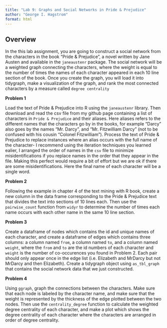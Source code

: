 ```yaml
---
title: "Lab 9: Graphs and Social Networks in Pride & Prejudice"
author: "George I. Hagstrom"
format: html
---
```


## Overview

In the this lab assignment, you are going to construct a social network 
from the characters in the book "Pride & Prejudice", a novel written by Jane Austen
and available in the `janeaustenr` package. The social network will be a weighted
graph connecting the characters, where the weight is equal to the number of times the
names of each character appeared in each 10 line section of the book. Once you create the graph, you
will load it into tidygraph, make a visualization of the graph, and rank the most 
connected characters by a measure called `degree centrality`

**Problem 1**

Load the text of Pride & Prejudice into R using the `janeaustenr` library. Then download and read the
csv file from my github page containing a list of characters in `Pride & Prejudice` and their aliases. 
Here aliases refers to the different names that the characters go by in the books, for example "Darcy"
also goes by the names "Mr. Darcy", and "Mr. Fitzwilliam Darcy" (not to be confused with his cousin "Colonel Fitzwilliam"). Process the text of Pride & Prejudice to replace instances where an 
alias occurs with the full name of the character- I recommend using the iteration techniques you learned ealier, I arranged the order of names in the `csv` file to minimize misidentifications if you replace names in the order that they appear in the file. Making this perfect would require a bit of
effort but we are ok if there are some misidentifications. Here the final name of each character will
be a single word. 

**Problem 2**

Following the example in chapter 4 of the text mining with R book, create a new column in the data frame corresponding to the Pride & Prejudice text that divides the text into sections of 10 lines each. Then use the `pairwise_count` function from `widyr` to determine the number of times each name occurs
with each other name in the same 10 line section. 

**Problem 3**

Create a dataframe of nodes which contains the id and unique names of each character, and create a 
dataframe of edges which contains three columns: a column named `from`, a column named `to`, and a column named `weight`, where the `from` and `to` are the id numbers of each character and `weight` is the number of co-occurences you found in Problem 2. Each pair should only appear once in the edge list (i.e. Elizabeth and MrDarcy but not MrDarcy and then Elizabeth). Create a tidygraph object using `as_tbl_graph` that contains the social network data that we just constructed.

**Problem 4**

Using `ggraph`, graph the connections between the characters. Make sure that each node is labeled
by the character name, and make sure that the weight is represented by the thickness of the edge
plotted between the two nodes. Then use the `centrality_degree` function to calculate the weighted degree centrality of each character, and make a plot which shows the degree centrality of each character where the characters are arranged in order of degree centrality. 


